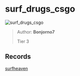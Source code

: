 
# surf_drugs_csgo

![surf_drugs_csgo](https://raw.githubusercontent.com/Sayt123/SurfMapPics/Maps-and-bonuses/csgo/surf_drugs_csgo.jpg)

> Author: **Bonjorno7**
>
> Tier 3

## Records

[surfheaven](https://surfheaven.eu/map/surf_drugs_csgo)
